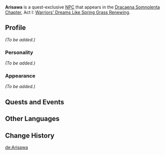 {{Meta
<!-- REMOVE THIS TEMPLATE AFTER ADDING MISSING INFO -->
|missing_NPC_profile  = yes
}}
{{Character Infobox
|type             = Quest NPC
|image            = NPC Arisawa.png
|realname         = 
|region           = Inazuma
|affiliation      = Watatsumi Army
|title            = Sangonomiya Samurai
|voiceEN          = 
|voiceCN          = 
|voiceJP          = 
}}
'''Arisawa''' is a quest-exclusive [[NPC]] that appears in the [[Dracaena Somnolenta Chapter]], Act I: [[Warriors' Dreams Like Spring Grass Renewing]].
<!--
==Location==
<gallery>
NPC Location Arisawa.png|Arisawa's location
NPC Location Arisawa Context.png|Additional context
</gallery>
-->
==Profile==
''(To be added.)''

===Personality===
''(To be added.)''

===Appearance===
''(To be added.)''

==Quests and Events==
{{Quests and Events}}

==Other Languages==
{{Other Languages
|default_hidden = 1
|en      = Arisawa
|zhs     = 有泽
|zhs_rm  = Yǒuzé
|zht     = 有澤
|zht_rm  = Yǒuzé
|ja      = 有澤
|ja_rm   = Arisawa
|ko      = 아리사와
|ko_rm   = Arisawa
|es      = Arisawa
|fr      = Arisawa
|ru      = Арисава
|th      = Arisawa
|vi      = Arisawa
|de      = Arisawa
|id      = Arisawa
|pt      = Arisawa
|tr      = Arisawa
|it      = Arisawa
}}

==Change History==
{{Change History|2.1}}

[[de:Arisawa]]